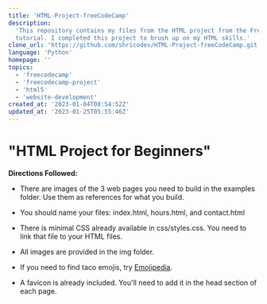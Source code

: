 ```yaml
---
title: 'HTML-Project-freeCodeCamp'
description:
  'This repository contains my files from the HTML project from the FreeCodeCamp
  tutorial. I completed this project to brush up on my HTML skills.'
clone_url: 'https://github.com/shricodev/HTML-Project-freeCodeCamp.git'
language: 'Python'
homepage: ''
topics:
  - 'freecodecamp'
  - 'freecodecamp-project'
  - 'html5'
  - 'website-development'
created_at: '2023-01-04T08:54:52Z'
updated_at: '2023-01-25T05:55:46Z'
---
```


# "HTML Project for Beginners"

**Directions Followed:**

- There are images of the 3 web pages you need to build in the examples folder.
  Use them as references for what you build.

- You should name your files: index.html, hours.html, and contact.html

- There is minimal CSS already available in css/styles.css. You need to link
  that file to your HTML files.

- All images are provided in the img folder.

- If you need to find taco emojis, try
  [Emojipedia](https://emojipedia.org/taco/).

- A favicon is already included. You'll need to add it in the head section of
  each page.
